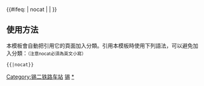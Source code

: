 {{鐵道路線| lua=1
| 模板名稱 = 锡二铁路
| 名稱 = [[锡二铁路]]
| 代表色 = #0033c9
| Logo = [[File:China Railways.svg|17px]]
| 背景顏色 = #FFFFFF
| 車站列表 = 锡林浩特 ~ 锡林浩特北 ~ 海彦呼都格 ~ 默里浑德 ~ ''查干希热'' ~ ''准乌拉吉塔拉'' ~ ''巴彦诺尔'' ~ 巴彦温多尔 ~ ''扎木音呼热特'' ~ ''哈日呼热图'' ~ ''希勒希格'' ~ 阿巴嘎旗 ~ ''布斯音乌拉'' ~ ''塔日海德尔斯'' ~ 哈朱尚德 ~ ''查干硝沃博勒卓'' ~ ''毛呼都格塔拉'' ~ 呼和德尔斯 ~ ''塔宁努如'' ~ 迈罕陶勒盖 ~ ''乌白图'' ~ ''昌特敖包'' ~ 苏尼特左旗 ~ ''准查干敖包'' ~ ''那日音呼舒'' ~ 道布音呼都格 ~ ''查干德日斯'''' ~ ''阿勒特希热'' ~ ''嘎特尔崩巴图'' ~ 巴彦陶勒盖 ~ ''崩巴图'' ~ ''桑廷敖包'' ~ ''希根楚鲁'' ~ 伊拉勒延 ~ 西里
}}
<includeonly>{{#ifeq: {{{1}}} | nocat | <!--空--> | [[Category:锡二铁路车站]] }}</includeonly><noinclude>

==使用方法==
本模板會自動把引用它的頁面加入分類。引用本模板時使用下列語法，可以避免加入分類：<small>（注意nocat必須為英文小寫）</small>
 <nowiki>{{</nowiki>{{PAGENAME}}<nowiki>|nocat}}</nowiki>
[[Category:中國鐵路路線模板|锡]]
[[Category:锡二铁路车站|*]]
</noinclude>
